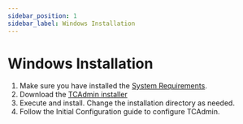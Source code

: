 ```yaml
---
sidebar_position: 1
sidebar_label: Windows Installation
---
```


# Windows Installation

1. Make sure you have installed the [System Requirements](/getting-started/system-requirements).
2. Download the [TCAdmin installer](https://downloads.tcadmin.net/installer/tcadmin2setup.exe)
3. Execute and install. Change the installation directory as needed.
4. Follow the Initial Configuration guide to configure TCAdmin.